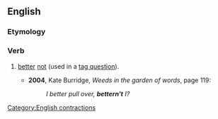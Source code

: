 ==English==

===Etymology===
{{suffix|en|better|n't}}

===Verb===
{{head|en|verb form}}

# {{lb|en|nonstandard}} [[better]] [[not]] (used in a [[tag question]]).
#* '''2004''', Kate Burridge, ''Weeds in the garden of words'', page 119:
#*: ''I better pull over, '''bettern't''' I?''
[[Category:English contractions]]